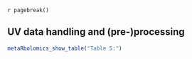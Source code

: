 `r pagebreak()`

## UV data handling and (pre-)processing

```r
metaRbolomics_show_table("Table 5:")
```
